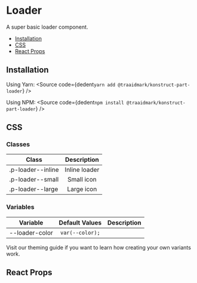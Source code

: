 
# Loader

A super basic loader component.

- [Installation](#installation)
- [CSS](#css)
- [React Props](#react-props)

## Installation

Using Yarn:
<Source
  code={dedent`
    yarn add @traaidmark/konstruct-part-loader
  `}
/>

Using NPM:
<Source
  code={dedent`
    npm install @traaidmark/konstruct-part-loader
  `}
/>

## CSS

### Classes

| Class             | Description                                   |
| ----------------- |:---------------------------------------------:|
| .p-loader--inline | Inline loader
| .p-loader--small  | Small icon
| .p-loader--large  | Large icon

### Variables

| Variable       | Default Values  | Description           |
| -------------- |:---------------:|:-------------:|
| --loader-color | `var(--color);` | 

Visit our theming guide if you want to learn how creating your own variants work.

## React Props

<ArgsTable />


